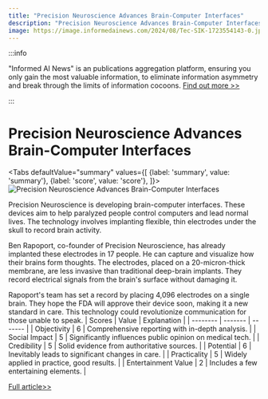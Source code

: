 ```yaml
---
title: "Precision Neuroscience Advances Brain-Computer Interfaces"
description: "Precision Neuroscience Advances Brain-Computer Interfaces"
image: https://image.informedainews.com/2024/08/Tec-SIK-1723554143-0.jpg
---
```



:::info

"Informed AI News" is an publications aggregation platform, ensuring you only gain the most valuable information, to eliminate information asymmetry and break through the limits of information cocoons.  [Find out more >>](/)

:::

# Precision Neuroscience Advances Brain-Computer Interfaces


<Tabs
	defaultValue="summary"
	values={[
	{label: 'summary', value: 'summary'},
	{label: 'score', value: 'score'},
]}>
<TabItem value="summary">
<img
  src="https://image.informedainews.com/2024/08/Tec-SIK-1723554143-0.jpg"
  alt="Precision Neuroscience Advances Brain-Computer Interfaces"
/>



Precision Neuroscience is developing brain-computer interfaces. These devices aim to help paralyzed people control computers and lead normal lives. The technology involves implanting flexible, thin electrodes under the skull to record brain activity.

Ben Rapoport, co-founder of Precision Neuroscience, has already implanted these electrodes in 17 people. He can capture and visualize how their brains form thoughts. The electrodes, placed on a 20-micron-thick membrane, are less invasive than traditional deep-brain implants. They record electrical signals from the brain's surface without damaging it.

Rapoport's team has set a record by placing 4,096 electrodes on a single brain. They hope the FDA will approve their device soon, making it a new standard in care. This technology could revolutionize communication for those unable to speak.
</TabItem>
<TabItem value="score">
	| Scores     | Value   | Explanation |
	| -------- | ------- | ------- |
	| Objectivity  | 6    | Comprehensive reporting with in-depth analysis.    |
	| Social Impact | 5     | Significantly influences public opinion on medical tech.    |
	| Credibility    | 5    | Solid evidence from authoritative sources.    |
	| Potential    | 6    | Inevitably leads to significant changes in care.    |
	| Practicality    | 5    | Widely applied in practice, good results.    |
	| Entertainment Value    | 2    | Includes a few entertaining elements.    |
</TabItem>
</Tabs>

[Full article>>](https://www.mittrchina.com/news/detail/13649)
